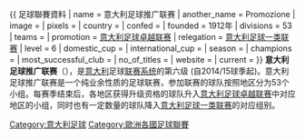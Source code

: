 {{ 足球聯賽資料
| name                 = 意大利足球推广联赛
| another_name         = Promozione
| image                =
| pixels               = 
| country              = {{ITA}}
| confed               = 
| founded              = 1912年
| divisions            = 53
| teams                = 
| promotion            = [[意大利足球卓越联赛|意大利足球卓越联赛]]
| relegation           = [[意大利足球一类联赛|意大利足球一类联赛]]
| level                = 6
| domestic_cup         = 
| international_cup    = 
| season               = 
| champions            = 
| most_successful_club = 
| no_of_titles         = 
| website              =
| current              = 
}}
'''意大利足球推广联赛'''（{{lang-it|'''Promozione'''}}），是[[意大利|意大利]]足球[[意大利足球联赛系统|联赛系统]]的第六级 (自2014/15球季起)。意大利足球推广联赛是一个纯业余性质的足球联赛，参加联赛的球队按照地区分为53个小组。每赛季结束后，各地区获得升级资格的球队升入[[意大利足球卓越联赛|意大利足球卓越联赛]]中对应地区的小组，同时也有一定数量的球队降入[[意大利足球一类联赛|意大利足球一类联赛]]的对应组别。

[[Category:意大利足球|Category:意大利足球]]
[[Category:歐洲各國足球聯賽|Category:歐洲各國足球聯賽]]
